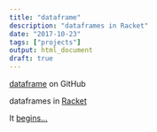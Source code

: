 ```yaml
---
title: "dataframe"
description: "dataframes in Racket"
date: "2017-10-23"
tags: ["projects"]
output: html_document
draft: true
---
```


[dataframe](https://github.com/curtisalexander/dataframe) on GitHub

dataframes in [Racket](https://racket-lang.org/)

It [begins...](https://www.calex.org/blog/racket-dataframes/)
